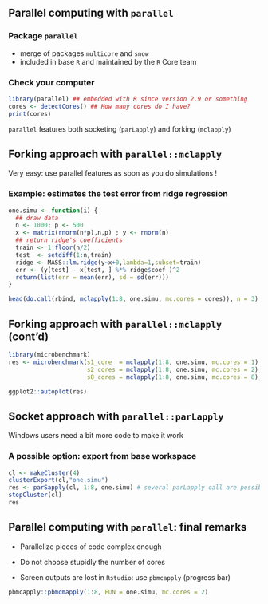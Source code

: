 ## Parallel computing with `parallel`

### Package `parallel`
  - merge of packages `multicore` and `snow`
  - included in base `R` and maintained by the `R` Core team

### Check your computer

```r
library(parallel) ## embedded with R since version 2.9 or something
cores <- detectCores() ## How many cores do I have?
print(cores)
```

\rsa `parallel` features both socketing (`parLapply`) and forking (`mclapply`)

## Forking approach with `parallel::mclapply`

Very easy: use parallel features as soon as you do simulations !

### Example: estimates the test error from ridge regression

```r
one.simu <- function(i) {
  ## draw data
  n <- 1000; p <- 500
  x <- matrix(rnorm(n*p),n,p) ; y <- rnorm(n)
  ## return ridge's coefficients
  train <- 1:floor(n/2)
  test  <- setdiff(1:n,train)
  ridge <- MASS::lm.ridge(y~x+0,lambda=1,subset=train)
  err <- (y[test] - x[test, ] %*% ridge$coef )^2
  return(list(err = mean(err), sd = sd(err)))
}
```

```r
head(do.call(rbind, mclapply(1:8, one.simu, mc.cores = cores)), n = 3)
```

## Forking approach with `parallel::mclapply` (cont'd)

```r
library(microbenchmark)
res <- microbenchmark(s1_core  = mclapply(1:8, one.simu, mc.cores = 1),
                      s2_cores = mclapply(1:8, one.simu, mc.cores = 2),
                      s8_cores = mclapply(1:8, one.simu, mc.cores = 8), times = 10)
```

```r
ggplot2::autoplot(res)
```

## Socket approach with `parallel::parLapply`

Windows users need a bit more code to make it work

### A possible option: export from base workspace

```r
cl <- makeCluster(4)
clusterExport(cl,"one.simu")
res <- parSapply(cl, 1:8, one.simu) # several parLapply call are possible
stopCluster(cl)
res
```

## Parallel computing with `parallel`: final remarks

- Parallelize pieces of code complex enough

- Do not choose stupidly the number of cores

- Screen outputs are lost in `Rstudio`: use `pbmcapply` (progress bar)

```r
pbmcapply::pbmcmapply(1:8, FUN = one.simu, mc.cores = 2)
```

